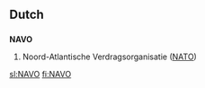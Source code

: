 ==Dutch==
==={{acronym}}===
'''NAVO'''
# Noord-Atlantische Verdragsorganisatie ([[NATO]])

[[sl:NAVO]]
[[fi:NAVO]]